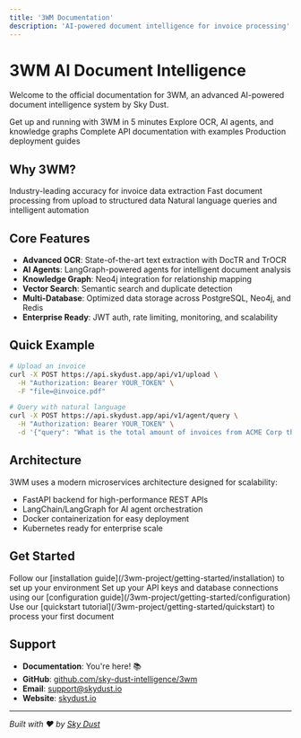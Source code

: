 ```yaml
---
title: '3WM Documentation'
description: 'AI-powered document intelligence for invoice processing'
---
```


# 3WM AI Document Intelligence

Welcome to the official documentation for 3WM, an advanced AI-powered document intelligence system by Sky Dust.

<CardGroup cols={2}>
  <Card
    title="Getting Started"
    icon="rocket"
    href="/3wm-project/getting-started/quickstart"
  >
    Get up and running with 3WM in 5 minutes
  </Card>
  <Card
    title="Features"
    icon="sparkles"
    href="/3wm-project/overview"
  >
    Explore OCR, AI agents, and knowledge graphs
  </Card>
  <Card
    title="API Reference"
    icon="code"
    href="/3wm-project/api-reference/overview"
  >
    Complete API documentation with examples
  </Card>
  <Card
    title="Deployment"
    icon="server"
    href="/3wm-project/deployment/overview"
  >
    Production deployment guides
  </Card>
</CardGroup>

## Why 3WM?

<CardGroup cols={3}>
  <Card title="99.9% Accuracy" icon="bullseye">
    Industry-leading accuracy for invoice data extraction
  </Card>
  <Card title="10 Second Processing" icon="bolt">
    Fast document processing from upload to structured data
  </Card>
  <Card title="AI-Powered" icon="brain">
    Natural language queries and intelligent automation
  </Card>
</CardGroup>

## Core Features

- **Advanced OCR**: State-of-the-art text extraction with DocTR and TrOCR
- **AI Agents**: LangGraph-powered agents for intelligent document analysis
- **Knowledge Graph**: Neo4j integration for relationship mapping
- **Vector Search**: Semantic search and duplicate detection
- **Multi-Database**: Optimized data storage across PostgreSQL, Neo4j, and Redis
- **Enterprise Ready**: JWT auth, rate limiting, monitoring, and scalability

## Quick Example

```bash
# Upload an invoice
curl -X POST https://api.skydust.app/api/v1/upload \
  -H "Authorization: Bearer YOUR_TOKEN" \
  -F "file=@invoice.pdf"

# Query with natural language
curl -X POST https://api.skydust.app/api/v1/agent/query \
  -H "Authorization: Bearer YOUR_TOKEN" \
  -d '{"query": "What is the total amount of invoices from ACME Corp this month?"}'
```

## Architecture

3WM uses a modern microservices architecture designed for scalability:

- FastAPI backend for high-performance REST APIs
- LangChain/LangGraph for AI agent orchestration
- Docker containerization for easy deployment
- Kubernetes ready for enterprise scale

## Get Started

<Steps>
  <Step title="Install 3WM">
    Follow our [installation guide](/3wm-project/getting-started/installation) to set up your environment
  </Step>
  <Step title="Configure Services">
    Set up your API keys and database connections using our [configuration guide](/3wm-project/getting-started/configuration)
  </Step>
  <Step title="Process Your First Invoice">
    Use our [quickstart tutorial](/3wm-project/getting-started/quickstart) to process your first document
  </Step>
</Steps>

## Support

- **Documentation**: You're here! 📚
- **GitHub**: [github.com/sky-dust-intelligence/3wm](https://github.com/sky-dust-intelligence/3wm)
- **Email**: support@skydust.io
- **Website**: [skydust.io](https://skydust.io)

---

*Built with ❤️ by [Sky Dust](https://skydust.io)*
